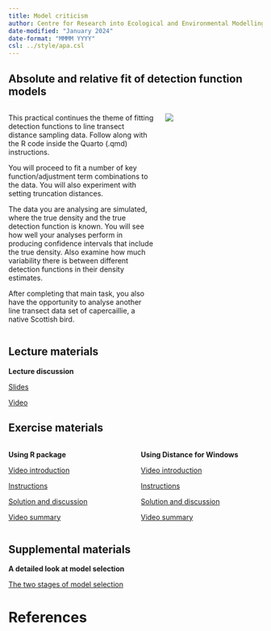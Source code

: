 ```yaml
---
title: Model criticism
author: Centre for Research into Ecological and Environmental Modelling <br> **University of St Andrews**
date-modified: "January 2024"
date-format: "MMMM YYYY"
csl: ../style/apa.csl
---
```


## Absolute and relative fit of detection function models


::: columns

::: {.column width="60%"}
This practical continues the theme of fitting detection functions to line transect distance sampling data.  Follow along with the R code inside the Quarto (.qmd) instructions.

You will proceed to fit a number of key function/adjustment term combinations to the data.  You will also experiment with setting truncation distances.

The data you are analysing are simulated, where the true density and the true detection function is known.  You will see how well your analyses perform in producing confidence intervals that include the true density.  Also examine how much variability there is between different detection functions in their density estimates.

After completing that main task, you also have the opportunity to analyse another line transect data set of capercaillie, a native Scottish bird.
:::

::: {.column width="40%"}
![](criticism-unsplash.jpg)

:::

:::

## Lecture materials
::: slide-deck
**Lecture discussion**


::: slides
[Slides](Mod3-2023-gof-assumptions.pdf)
:::


::: video
[Video](https://youtu.be/hYiPkDUL6hU)
:::
:::

## Exercise materials

::: columns

::: {.column width="50%"}
::: lab
**Using R package**

::: video
[Video introduction](https://youtu.be/emWCWUDwK2I)
:::


::: instructions
[Instructions](R-prac/Pr3-instructions.qmd)
:::

::: instructions
[Solution and discussion](R-prac/Prac3_solution.qmd)
:::

::: video
[Video summary](https://youtu.be/ZZt8WmzA1hE)
:::


:::
:::

::: {.column width="50%"}

::: lab
**Using Distance for Windows**

::: video
[Video introduction](https://youtu.be/VuQ-pwVg3dk)
:::

::: instructions
[Instructions](DistWin-prac/Pr3-instructions-DistWin.qmd)
:::

::: instructions
[Solution and discussion](DistWin-prac/Pr3-solution-DistWin.qmd)
:::

::: video
[Video summary](https://youtu.be/PaB9p47dUCY)
:::

:::

:::


:::

## Supplemental materials
::: homework
**A detailed look at model selection**

::: instructions
[The two stages of model selection](R-prac/modelsel-demo.qmd)
:::
:::

# References